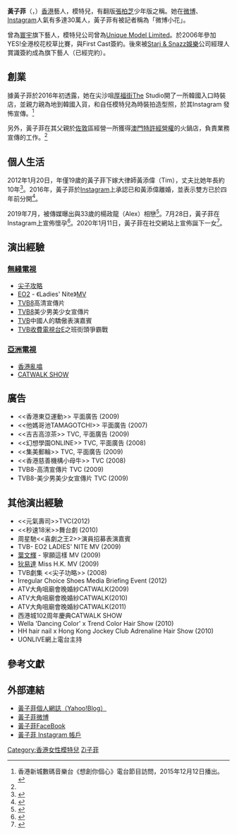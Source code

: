 {{藝人
| 类型 = 女艺人
| 英文名 = Ava Wong
| 圖片 =
| 圖片尺寸 = 
| 圖片簡介 = 
| 原名 = 黃䁱雯
| 暱稱 = 
| 國籍 = {{CNHK}}
| 民族 = 
| 出生日期 = {{Birth date and age|1992|4|28}}
| 出生地點 = {{BHKG}} 
| 語言 = [[粵語|粵語]]、[[英語|英語]]、[[普通話|普通話]]
| 兒女 = 女兒<br>{{birth date and age|2020|1|11}}
| 逝世日期 = 
| 逝世地點 = 
| 活躍年代 = 2010年至今
| 官方網站 = 
| 經紀公司 =
| imdb =
}}

'''黃子菲'''（{{lang|en|'''Ava, Wong Chi Fei'''}}，{{bd|1992年|4月28日|catIdx=Huang黃子菲}}）[[香港|香港]]藝人，模特兒，有翻版[[張柏芝|張柏芝]]少年版之稱。她在[[微博|微博]]、[[Instagram|Instagram]]人氣有多達30萬人，黃子菲有被記者稱為「微博小花」。

曾為[[寰宇|寰宇]]旗下藝人，模特兒公司曾為[https://web.archive.org/web/20090923182739/http://www.uniquemodel.com.hk/ Unique Model Limited]。於2006年參加YES!全港校花校草比賽，與First Cast簽約。後來被[[Starj_&_Snazz娛樂|Starj & Snazz娛樂]]公司經理人賞識簽約成為旗下藝人（已經完約）。

==創業==
據黃子菲於2016年初透露，她在尖沙咀[[厚福街|厚福街]]The Studio開了一所韓國入口時裝店，並親力親為地到韓國入貨，和自任模特兒為時裝拍造型照，於其Instagram 發怖宣傳。<ref name = "S1">香港新城數碼音樂台《想創你個心》電台節目訪問，2015年12月12日播出。</ref>

另外，黃子菲在其父親於[[佐敦|佐敦]]區經營一所獲得[[澳門|澳門]][[特許經營權|特許經營權]]的火鍋店，負責業務宣傳的工作。<ref name = "S1"/>

==個人生活==
2012年1月20日，年僅19歲的黃子菲下嫁大律師黃添偉（Tim），丈夫比她年長約10年<ref>{{cite news |author = 陳寶 |url = http://orientaldaily.on.cc/cnt/entertainment/20120106/00282_079.html |title = 黃子菲嫁大律師 繼續工作 |publisher = 東方日報 |date = 2012-01-06 |accessdate = 2016-03-05}}</ref>。2016年，黃子菲於[[Instagram|Instagram]]上承認已和黃添偉離婚，並表示雙方已於四年前分開<ref>{{cite news |author = 任羿馨 |url = https://tw.appledaily.com/new/realtime/20160624/892895/ |title = 「柏芝是妳？」港正妹嫩模迷倒台灣鄉民 |publisher = 台灣蘋果日報 |date = 2016-06-24 |accessdate = 2019-07-10}}</ref>。

2019年7月，被傳媒曝出與33歲的楊政龍（Alex）相戀<ref>{{cite news |url = https://hk.on.cc/hk/bkn/cnt/entertainment/20190708/bkn-20190708172504613-0708_00862_001.html |title = 原來唔係祖兒！楊政龍被爆戀27歲網紅 |publisher = ON.CC東網 |date = 2019-07-08 |accessdate = 2019-07-10}}</ref>。7月28日，黃子菲在Instagram上宣佈懷孕<ref>{{cite news |url = https://ol.mingpao.com/ldy/showbiz/latest/20190728/1564306523820/%E3%80%90%E6%9C%89%E5%96%9C%E4%BA%8B%E3%80%91%E6%A5%8A%E6%94%BF%E9%BE%8D%E5%A5%B3%E5%8F%8B%E9%BB%83%E5%AD%90%E8%8F%B2%E5%AE%A3%E5%B8%83%E6%87%B7%E5%AD%95-%E6%88%91%E5%80%91%E5%BF%AB%E7%95%B6%E7%88%B8%E5%AA%BD%E4%BA%86 |title = 【有喜事】楊政龍女友黃子菲宣布懷孕：我們快當爸媽了 |publisher = 明報OL網 |date = 2019-07-28 |accessdate = 2019-07-31}}</ref>。2020年1月11日，黃子菲在社交網站上宣佈誕下一女<ref>{{cite news |url = https://hk.on.cc/hk/bkn/cnt/entertainment/20200111/bkn-20200111145809022-0111_00862_001.html |title = 小公主出世喇！楊政龍黃子菲升呢做父母 |publisher = ON.CC東網 |date = 2020-01-11 |accessdate = 2020-01-11}}</ref>。

==演出經驗==
===[[無綫電視|無綫電視]]===
*[[尖子攻略|尖子攻略]]
*[[EO2|EO2]] - 《Ladies' Nite》[[MV|MV]]
*[[TVB8|TVB8]]高清宣傳片
*[[TVB8|TVB8]]美少男美少女宣傳片
*[[TVB|TVB]]中國人的驕傲表演嘉賓
*[[TVB收費電視台|TVB收費電視台]]E之班街頭爭霸戰

===[[亞洲電視|亞洲電視]]===
*[[香港亂噏|香港亂噏]]
*[[CATWALK_SHOW|CATWALK SHOW]]

==廣告==
*<<香港東亞運動>> 平面廣告 (2009)
*<<他媽哥池TAMAGOTCHI>> 平面廣告 (2007)
*<<吉吉高涼茶>> TVC, 平面廣告 (2009)
*<<幻想學園ONLINE>> TVC, 平面廣告 (2008)
*<<集美郵輪>> TVC, 平面廣告 (2009)
*<<香港慈善機構小母牛>> TVC (2008)
*TVB8-高清宣傳片 TVC (2009)
*TVB8-美少男美少女宣傳片 TVC (2009)

==其他演出經驗==

*<<元氣壽司>>TVC(2012)
*<<秒速18米>>舞台劇 (2010)
*周星馳<<喜劇之王2>>演員招募表演嘉賓
*TVB- EO2  LADIES' NITE MV (2009)
*[[葉文輝|葉文輝]] - 寧願這樣 MV (2009)
*[[狄易達|狄易達]] Miss H.K. MV (2009)
*TVB劇集 <<尖子功略>> (2008)
*Irregular Choice Shoes Media Briefing Event (2012)
*ATV大角咀廟會晚婚紗CATWALK(2009)
*ATV大角咀廟會晚婚紗CATWALK(2010)
*ATV大角咀廟會晚婚紗CATWALK(2011)
*西港城102周年慶典CATWALK SHOW
*Wella 'Dancing Color' x Trend Color  Hair Show (2010)
*HH hair nail x Hong Kong Jockey Club Adrenaline Hair Show (2010)
*UONLIVE網上電台主持

==參考文獻==
{{Reflist}}

==外部連結==
*[http://hk.myblog.yahoo.com/snazz_ava 黃子菲個人網誌（Yahoo!Blog）]
*[http://weibo.com/avawong 黃子菲微博]
*[https://www.facebook.com/snazz.ava2?fref=nf 黃子菲FaceBook ]{{dead link|date=2018年5月 |bot=InternetArchiveBot |fix-attempted=yes }}
*[http://instagram.com/avaw 黃子菲 Instagram 帳戶]

{{DEFAULTSORT:Huang黃子菲}}
[[Category:香港女性模特兒|Category:香港女性模特兒]]
[[Category:黃姓|Zi子菲]]